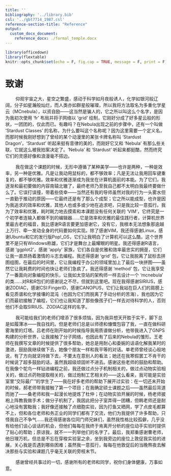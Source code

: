 ```yaml
---
title: ''
bibliography: '../library.bib'
csl: '../gbt7714_1987.csl'
reference-section-title: "Reference"
output:
  custom_docx_document:
    reference_docx: ./formal_temple.docx
---
```


```r
library(officedown)
library(flextable)
knitr::opts_chunk$set(echo = F, fig.cap = TRUE, message = F, print = F)
```

# 致谢 {-}

&emsp;&emsp; 
仰观宇宙之大，星空之繁盛，感动于科学如月夜般诱人，化学如银河般辽阔，分子如星瀚般灿烂，而人类亦如群星般璀璨，所以我将方法取名为多重化学星云（MCnebula），以资自励——这当然是骗人的，它之所以叫这么个名字，是因为我初次使用 'fr' 布局并将子网络以 'grid' 绘制，它刚好分成了好多星云般的形状，一团团的，仅此而已。有趣吗？在Nebula出现之前的步骤中，还有一个叫做 'Stardust Classes' 的名称，为什么要叫这个名称呢？因为这里需要一个定义名，而那时候我刚好想到了曾经的某个动漫里的某张卡牌名称叫 'Stardust Dragon'，'Stardust' 听起来挺有音律的美的，而刚好它又和 'Nebula' 有那么些关联，它就这么被我拍案决定了。'Nebula' 和 'Stardust' 听起来都挺酷，然而终究它们的灵感好像和浪漫毫不搭边。

&emsp;&emsp; 
我在做这个课题的时候，无形中遵循了某种美学——也许是两种，一种是效率，另一种是优雅。凡是让我动用鼠标的，都不够效率；凡是无法让我用回车键重复的，都不够优雅。效率和优雅逐渐成为我坐在计算机面前的本能。为了它们，我逐渐和最初要做的内容南辕北辙了，最终老师乃至我自己都不太明白我最终要做什么了。它误打误撞，带着些侥幸——当然还有我的导师虽然对我的行为一头雾水但一直勤于推动的原因——它最终还是有了那么个成型；它之所以能成型，也许是因为我追求的效率和优雅，其他人也或多或少地在追求吧，只是我比较一意孤行。我为了效率和优雅，耗时耗力地去摸索和本课题没有任何关联的 'VIM'，它终究是一个初学者连输入都做不到的编辑器……它是效率和优雅的最佳践行者，计算机世界里最古老的福音，我比感谢R语言要更加感谢它，没有它，我根本无法想象那逾越上万行、牵一发动全身的代码要如何实现。除了感谢VIM，我还得感谢Linux，感谢Ubuntu和它的发行版Pop!_OS，它们让我明白了计算机可以这么酷，这个世界里不是只有Windows称雄，它们才是舞台上最耀眼的明星。我还得感谢R语言，感谢 'ggplot2'，感谢 'apply' 家族，它们各自是优雅和效率最忠实的拥趸，它们让我一直昂扬着激情的斗志去编程。我还得感谢 'grid' 包，它让我脱离了鼠标去拼图组图，在最后的时间里，它让我编程于办公的领域里加上了最后一块拼图——虽然它让我耗费的时间也快让老师们急疯了。我还得感谢 'method' 包，它让我享受了一番面向对象编程的快乐，让我如太空站的架构师一样去设计一个 'mcnebula' 的类……对R和R包们的感谢说之不尽，但就到这里吧。现在我得感谢SIRIUS，感谢ZODIAC，感谢CSI:FingerID，感谢CANOPUS，它们让我站在巨人们的肩膀上看见质谱和化学接壤的混沌（也因为它们而脱离了手动分析的苦海），我也因为它们而最初接触了编程，它们也让我知道了那些像孩子们一样去对待科学的人，否则他们不会取SIRIUS、ZODIAC这样的名字。

&emsp;&emsp; 
我可能给我们的老师们增添了很多烦恼，因为我异想天开胜于实干，脚下总是如履薄冰——我自找的。但是老师们总是以师德和慷慨包容了我，一直在做科研雾海里的灯塔。吕老师在刚开始的时候指导我用质谱做分析，他带我进入了GNPS构建的分析世界，让我接触了分子网络，也因此有了后来的Nebula的雏形。王老师在我撰写文章的时候提供了很多帮助，她总是用耐心和委婉的话语化解我某时的激进，鼓励我继续做下去，她像个朋友一样和我平等的对话。单老师曾经谈心般地说，有了方向就坚持做下去，不要太在意别人的看法；她还在我寒假罢工不肯干的时候说了超多鼓励的话，虽然我超级顽固听不进去。感谢这些老师的鼓励和帮助。在我像个鸵鸟一样钻进编程之前，我还做过点分子机制相关的，做过点动物实验相关的，做过点药物提取相关的，做过炮制工艺相关的——这么看来，我可能是实验室里“交际最广”的学生了——我在好多老师的帮助下展开过实验：在一切还未开始的时候，郝老师带我接触了第一个项目；在我确定硕士课题之后——虽然最后背道而驰了——桑老师和我一起漫长地提炼了杜仲；在动物实验开展的时候，杨老师披袍上阵教我做手术；做分子机制了，我因此把分子室弄得一团糟，但韩老师还是耐心地没有罢黜我；我好像还接触了点细胞实验，因为打鱼又晒网，学了点皮毛都算不上，但和各位老师和务正业的同学们都有了交流，他们为我提供了许多帮助，只怪我自己不争气……我还得感谢各位同门师兄妹们，虽然我性格比较孤僻，几乎没有给他们谈心谈话的机会，但他们每每在我终于肯离开分析的座位动手实验时提供了贴心的帮助；原谅我，就不一一列举他们的名字了。最后，我郑重感谢曹老师，他日理万机，但总是不忘在穿梭实验室之余，坐到我旁边的座位上敦促我实验的进展，关心我是否遇到哪些困难；虽然我一意孤行，每每在他敦促后的当晚熬夜去解决那些与实验和课题几乎毫无关联的旁枝末节。

&emsp;&emsp; 
感谢曾经共事过的一切，感谢所有的老师和同学，祝你们身体健康，万事如意。


